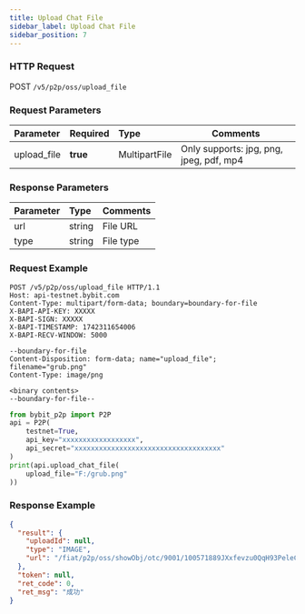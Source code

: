 ```yaml
---
title: Upload Chat File
sidebar_label: Upload Chat File
sidebar_position: 7
---
```


### HTTP Request
POST `/v5/p2p/oss/upload_file`

### Request Parameters
| Parameter | Required | Type | Comments|
|:----- |:-------|:-----|------ |
|upload_file|**true** |MultipartFile |Only supports: jpg, png, jpeg, pdf, mp4 |


### Response Parameters
| Parameter | Type | Comments|
|:----- |:-----|----- |
|url |string |File URL |
|type |string |File type |

### Request Example

<Tabs groupId="programming-languages">
<TabItem value="http" label="HTTP">

```http
POST /v5/p2p/oss/upload_file HTTP/1.1
Host: api-testnet.bybit.com
Content-Type: multipart/form-data; boundary=boundary-for-file
X-BAPI-API-KEY: XXXXX
X-BAPI-SIGN: XXXXX
X-BAPI-TIMESTAMP: 1742311654006
X-BAPI-RECV-WINDOW: 5000

--boundary-for-file
Content-Disposition: form-data; name="upload_file"; filename="grub.png"
Content-Type: image/png

<binary contents>
--boundary-for-file--
```

</TabItem>
<TabItem value="python" label="Python">

```python
from bybit_p2p import P2P
api = P2P(
    testnet=True,
    api_key="xxxxxxxxxxxxxxxxxx",
    api_secret="xxxxxxxxxxxxxxxxxxxxxxxxxxxxxxxxxxxx"
)
print(api.upload_chat_file(
    upload_file="F:/grub.png"
))
```

</TabItem>
</Tabs>

### Response Example

```json
{
  "result": {
    "uploadId": null,
    "type": "IMAGE",
    "url": "/fiat/p2p/oss/showObj/otc/9001/100571889JXxfevzu0QqH93PeleC7F4y89zX2U9Qu-lq5Gt3JJxg.png?e=1742570854&token=HtEBxTu3r4o_eUyf_NTQ-3-S00IDrlT_pP8MhvOqjzI="
  },
  "token": null,
  "ret_code": 0,
  "ret_msg": "成功"
}
```
